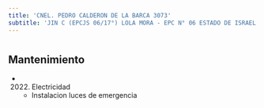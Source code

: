 ```yaml
---
title: 'CNEL. PEDRO CALDERON DE LA BARCA 3073'
subtitle: 'JIN C (EPCJS 06/17°) LOLA MORA - EPC N° 06 ESTADO DE ISRAEL'
---
```


#


## Mantenimiento

*  (2022) Electricidad 
    + Instalacion luces de emergencia



